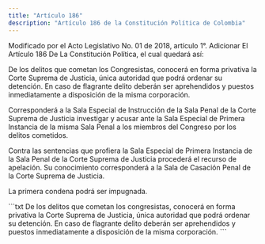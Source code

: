 ```yaml
---
title: "Artículo 186"
description: "Artículo 186 de la Constitución Política de Colombia"
---
```


<Warning>Modificado por el Acto Legislativo No. 01 de 2018, artículo 1°. Adicionar El Artículo 186 De La Constitución Política, el cual quedará así: </Warning>

De los delitos que cometan los Congresistas, conocerá en forma privativa la Corte Suprema de Justicia, única autoridad que podrá ordenar su detención. En caso de flagrante delito deberán ser aprehendidos y puestos inmediatamente a disposición de la misma corporación. 

Corresponderá a la Sala Especial de Instrucción de la Sala Penal de la Corte Suprema de Justicia investigar y acusar ante la Sala Especial de Primera Instancia de la misma Sala Penal a los miembros del Congreso por los delitos cometidos. 

Contra las sentencias que profiera la Sala Especial de Primera Instancia de la Sala Penal de la Corte Suprema de Justicia procederá el recurso de apelación. Su conocimiento corresponderá a la Sala de Casación Penal de la Corte Suprema de Justicia. 

La primera condena podrá ser impugnada. 

<Accordion title="Artículo original antes de la modificación:">
```txt
De los delitos que cometan los congresistas, conocerá en forma
privativa la Corte Suprema de Justicia, única autoridad que podrá
ordenar su detención. En caso de flagrante delito deberán ser
aprehendidos y puestos inmediatamente a disposición de la misma
corporación.
```
</Accordion>
